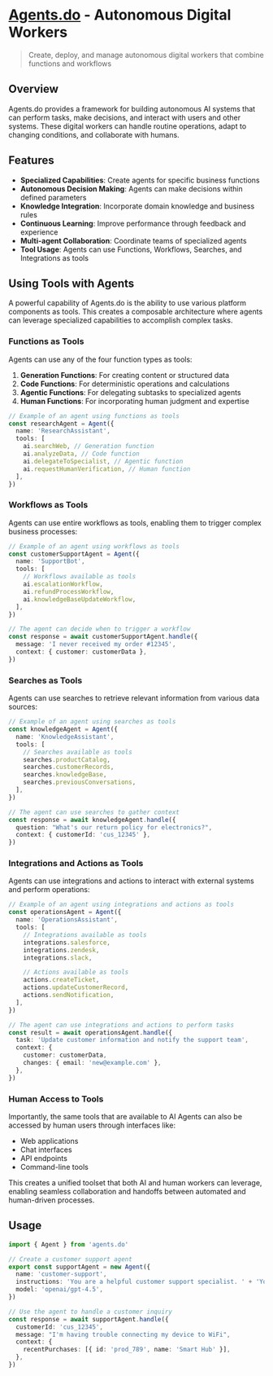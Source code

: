 # [Agents.do](https://agents.do) - Autonomous Digital Workers

> Create, deploy, and manage autonomous digital workers that combine functions and workflows

## Overview

Agents.do provides a framework for building autonomous AI systems that can perform tasks, make decisions, and interact with users and other systems. These digital workers can handle routine operations, adapt to changing conditions, and collaborate with humans.

## Features

- **Specialized Capabilities**: Create agents for specific business functions
- **Autonomous Decision Making**: Agents can make decisions within defined parameters
- **Knowledge Integration**: Incorporate domain knowledge and business rules
- **Continuous Learning**: Improve performance through feedback and experience
- **Multi-agent Collaboration**: Coordinate teams of specialized agents
- **Tool Usage**: Agents can use Functions, Workflows, Searches, and Integrations as tools

## Using Tools with Agents

A powerful capability of Agents.do is the ability to use various platform components as tools. This creates a composable architecture where agents can leverage specialized capabilities to accomplish complex tasks.

### Functions as Tools

Agents can use any of the four function types as tools:

1. **Generation Functions**: For creating content or structured data
2. **Code Functions**: For deterministic operations and calculations
3. **Agentic Functions**: For delegating subtasks to specialized agents
4. **Human Functions**: For incorporating human judgment and expertise

```typescript
// Example of an agent using functions as tools
const researchAgent = Agent({
  name: 'ResearchAssistant',
  tools: [
    ai.searchWeb, // Generation function
    ai.analyzeData, // Code function
    ai.delegateToSpecialist, // Agentic function
    ai.requestHumanVerification, // Human function
  ],
})
```

### Workflows as Tools

Agents can use entire workflows as tools, enabling them to trigger complex business processes:

```typescript
// Example of an agent using workflows as tools
const customerSupportAgent = Agent({
  name: 'SupportBot',
  tools: [
    // Workflows available as tools
    ai.escalationWorkflow,
    ai.refundProcessWorkflow,
    ai.knowledgeBaseUpdateWorkflow,
  ],
})

// The agent can decide when to trigger a workflow
const response = await customerSupportAgent.handle({
  message: 'I never received my order #12345',
  context: { customer: customerData },
})
```

### Searches as Tools

Agents can use searches to retrieve relevant information from various data sources:

```typescript
// Example of an agent using searches as tools
const knowledgeAgent = Agent({
  name: 'KnowledgeAssistant',
  tools: [
    // Searches available as tools
    searches.productCatalog,
    searches.customerRecords,
    searches.knowledgeBase,
    searches.previousConversations,
  ],
})

// The agent can use searches to gather context
const response = await knowledgeAgent.handle({
  question: "What's our return policy for electronics?",
  context: { customerId: 'cus_12345' },
})
```

### Integrations and Actions as Tools

Agents can use integrations and actions to interact with external systems and perform operations:

```typescript
// Example of an agent using integrations and actions as tools
const operationsAgent = Agent({
  name: 'OperationsAssistant',
  tools: [
    // Integrations available as tools
    integrations.salesforce,
    integrations.zendesk,
    integrations.slack,

    // Actions available as tools
    actions.createTicket,
    actions.updateCustomerRecord,
    actions.sendNotification,
  ],
})

// The agent can use integrations and actions to perform tasks
const result = await operationsAgent.handle({
  task: 'Update customer information and notify the support team',
  context: {
    customer: customerData,
    changes: { email: 'new@example.com' },
  },
})
```

### Human Access to Tools

Importantly, the same tools that are available to AI Agents can also be accessed by human users through interfaces like:

- Web applications
- Chat interfaces
- API endpoints
- Command-line tools

This creates a unified toolset that both AI and human workers can leverage, enabling seamless collaboration and handoffs between automated and human-driven processes.

## Usage

```typescript
import { Agent } from 'agents.do'

// Create a customer support agent
export const supportAgent = new Agent({
  name: 'customer-support',
  instructions: 'You are a helpful customer support specialist. ' + 'You assist customers with product questions and technical issues.',
  model: 'openai/gpt-4.5',
})

// Use the agent to handle a customer inquiry
const response = await supportAgent.handle({
  customerId: 'cus_12345',
  message: "I'm having trouble connecting my device to WiFi",
  context: {
    recentPurchases: [{ id: 'prod_789', name: 'Smart Hub' }],
  },
})
```

